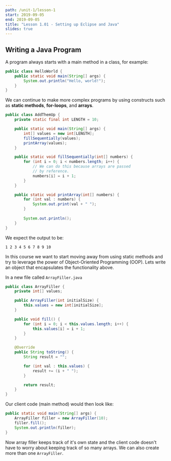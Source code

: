 ```yaml
---
path: /unit-1/lesson-1
start: 2019-09-05
end: 2019-09-05
title: "Lesson 1.01 - Setting up Eclipse and Java"
slides: true
---
```


## Writing a Java Program 

A program always starts with a main method in a class, for example: 

```java 
public class HelloWorld {
    public static void main(String[] args) {
        System.out.println("Hello, world!");
    }
}
```

We can continue to make more complex programs by using constructs such as 
**static methods**, **for-loops**, and **arrays**.

```java 
public class AddThemUp {
    private static final int LENGTH = 10;

    public static void main(String[] args) {
        int[] values = new int[LENGTH];
        fillSequentially(values);
        printArray(values);
    }

    public static void fillSequentially(int[] numbers) {
        for (int i = 0; i < numbers.length; i++) {
            // We can do this because arrays are passed
            // by reference. 
            numbers[i] = i + 1; 
        }
    }

    public static void printArray(int[] numbers) {
        for (int val : numbers) {
            System.out.print(val + " ");
        }
        
        System.out.println();
    }
}
```

We expect the output to be: 

```raw 
1 2 3 4 5 6 7 8 9 10
```

In this course we want to start moving away from using static methods and try to leverage
the power of Object-Oriented Programming (OOP). Lets write an object that encapsulates 
the functionality above. 

In a new file called `ArrayFiller.java`

```java 
public class ArrayFiller {
    private int[] values;

    public ArrayFiller(int initialSize) {
        this.values = new int[initialSize];
    }

    public void fill() {
        for (int i = 0; i < this.values.length; i++) {
            this.values[i] = i + 1; 
        }
    }

    @Override
    public String toString() {
        String result = "";

        for (int val : this.values) {
            result += (i + " ");
        }

        return result;
    }
}
```

Our client code (main method) would then look like: 
```java
public static void main(String[] args) {
    ArrayFiller filler = new ArrayFiller(10);
    filler.fill();
    System.out.println(filler);
}
```

Now array filler keeps track of it's own state and the client code doesn't have to 
worry about keeping track of so many arrays. We can also create more than one `ArrayFiller`.
